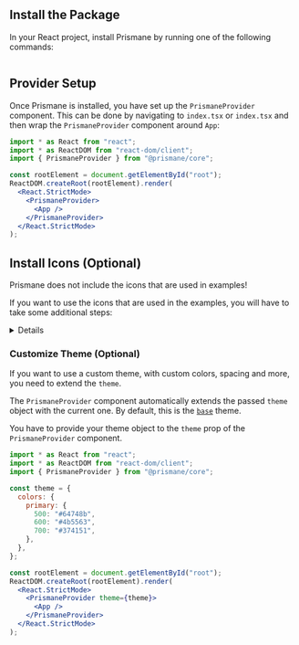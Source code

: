 ## Install the Package

In your React project, install Prismane by running one of the following commands:

```json files={[ { name: "npm", value: "npm i @prismane/core", language: "json", icon: <Npm />, }, { name: "yarn", value: "yarn add @prismane/core", language: "json", icon: <Yarn />, }, { name: "pnpm", value: "pnpm add @prismane/core", language: "json", icon: <Pnpm />, }, ]}

```

## Provider Setup

Once Prismane is installed, you have set up the `PrismaneProvider` component. This can be done by navigating to `index.tsx` or `index.tsx` and then wrap the `PrismaneProvider` component around `App`:

```jsx name="App.tsx" icon={<File />}
import * as React from "react";
import * as ReactDOM from "react-dom/client";
import { PrismaneProvider } from "@prismane/core";

const rootElement = document.getElementById("root");
ReactDOM.createRoot(rootElement).render(
  <React.StrictMode>
    <PrismaneProvider>
      <App />
    </PrismaneProvider>
  </React.StrictMode>
);
```

## Install Icons (Optional)

<Warning>
  Prismane does not include the icons that are used in examples!
</Warning>

If you want to use the icons that are used in the examples, you will have to take some additional steps:

<Details summary="Additional steps to include the icons used in the examples">
To install the icons used in the examples you have to install the `@phosphor-icon/react` package.

This can be done by running the following command:

```json files={[ { name: "npm", value: "npm i @phopshor-icons/react", language: "json", icon: <Npm />, }, { name: "yarn", value: "yarn add @phosphor-icons/react", language: "json", icon: <Yarn />, }, { name: "pnpm", value: "pnpm add @phosphor-icons/react", language: "json", icon: <Pnpm />, }, ]}

```

</Details>

### Customize Theme (Optional)

If you want to use a custom theme, with custom colors, spacing and more, you need to extend the `theme`.

The `PrismaneProvider` component automatically extends the passed `theme` object with the current one. By default, this is the [`base`](/docs/theming/theme-object#base-theme-object) theme.

You have to provide your theme object to the `theme` prop of the `PrismaneProvider` component.

```jsx name="App.tsx" icon={<File />}
import * as React from "react";
import * as ReactDOM from "react-dom/client";
import { PrismaneProvider } from "@prismane/core";

const theme = {
  colors: {
    primary: {
      500: "#64748b",
      600: "#4b5563",
      700: "#374151",
    },
  },
};

const rootElement = document.getElementById("root");
ReactDOM.createRoot(rootElement).render(
  <React.StrictMode>
    <PrismaneProvider theme={theme}>
      <App />
    </PrismaneProvider>
  </React.StrictMode>
);
```
